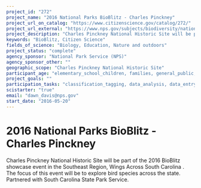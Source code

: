 ```yaml
---
project_id: "272"
project_name: "2016 National Parks BioBlitz - Charles Pinckney"
project_url_on_catalog: "https://www.citizenscience.gov/catalog/272/"
project_url_external: "https://www.nps.gov/subjects/biodiversity/national-parks-bioblitz.htm"
project_description: "Charles Pinckney National Historic Site will be part of the 2016 BioBlitz showcase event in the Southeast Region,  Wings Across South Carolina . The focus of this event will be to explore bird species across the state. Partnered with South Carolina State Park Service."
keywords: "BioBlitz, Citizen Science"
fields_of_science: "Biology, Education, Nature and outdoors"
project_status: "complete"
agency_sponsor: "National Park Service (NPS)"
agency_sponsor_other: ""
geographic_scope: "Charles Pinckney National Historic Site"
participant_age: "elementary_school_children, families, general_public, middle_school_children, targeted_group, teens"
project_goals: ""
participation_tasks: "classification_tagging, data_analysis, data_entry, finding_entities, identification, learning, observation, site_selection_description, specimen_sample_collection"
scistarter: "true"
email: "dawn_davis@nps.gov"
start_date: "2016-05-20"
---
```


# 2016 National Parks BioBlitz - Charles Pinckney

Charles Pinckney National Historic Site will be part of the 2016 BioBlitz showcase event in the Southeast Region,  Wings Across South Carolina . The focus of this event will be to explore bird species across the state. Partnered with South Carolina State Park Service.
